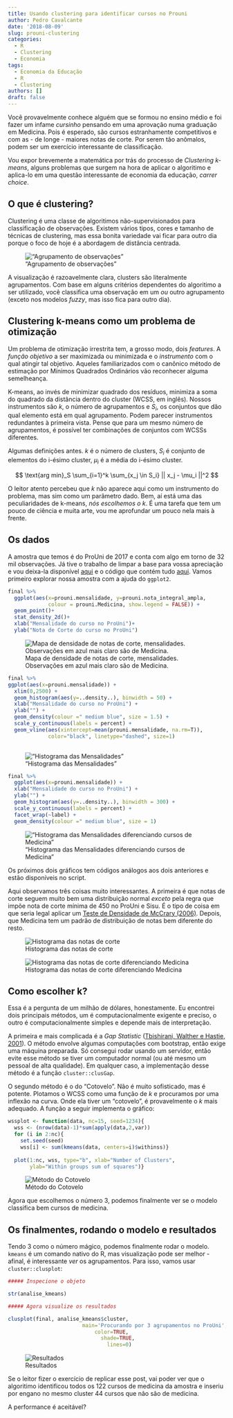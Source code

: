 ```yaml
---
title: Usando clustering para identificar cursos no Prouni
author: Pedro Cavalcante
date: '2018-08-09'
slug: prouni-clustering
categories:
  - R
  - Clustering
  - Economia
tags:
  - Economia da Educação
  - R
  - Clustering
authors: []
draft: false
---
```


Você provavelmente conhece alguém que se formou no ensino médio e foi fazer um infame _cursinho_ pensando em uma aprovação numa graduação em Medicina. Pois é esperado, são cursos estranhamente competitivos e com as - de longe - maiores notas de corte. Por serem tão anômalos, podem ser um exercício interessante de classificação.

Vou expor brevemente a matemática por trás do processo de _Clustering k-means_, alguns problemas que surgem na hora de aplicar o algoritimo e aplica-lo em uma questão interessante de economia da educação, _carrer choice_. 

## O que é clustering?

Clustering é uma classe de algoritimos não-supervisionados para classificação de observações. Existem vários tipos, cores e tamanho de técnicas de clustering, mas essa bonita variedade vai ficar para outro dia porque o foco de hoje é a abordagem de distância centrada.

!["Agrupamento de observações"](https://i.imgur.com/S65Sk9c.jpg)

A visualização é razoavelmente clara, clusters são literalmente agrupamentos. Com base em alguns critérios dependentes do algoritimo a ser utilizado, você classifica uma observação em um _ou_ outro agrupamento (exceto nos modelos _fuzzy_, mas isso fica para outro dia).


## Clustering k-means como um problema de otimização

Um problema de otimização irrestrita tem, a grosso modo, dois _features_. A *função objetivo* a ser maximizada ou minimizada e o *instrumento* com o qual atingir tal objetivo. Aqueles familiarizados com o canônico método de estimação por Mínimos Quadrados Ordinários vão reconhecer alguma semelheança. 

K-means, ao invés de minimizar quadrado dos resíduos, minimiza a soma do quadrado da distância dentro do cluster (WCSS, em inglês). Nossos instrumentos são $k$, o número de agrupamentos e $S_i$, os conjuntos que dão qual elemento está em qual agrupamento. Podem parecer instrumentos redundantes à primeira vista. Pense que para um mesmo número de agrupamentos, é possível ter combinações de conjuntos com WCSSs diferentes.

Algumas definições antes. $k$ é o número de clusters, $S_i$ é conjunto de elementos do i-ésimo cluster, $\mu_i$ é a média do i-ésimo cluster.

$$ \text{arg min}_S \sum_{i=1}^k \sum_{x_j \in S_i} || x_j - \mu_i ||^2 $$

O leitor atento percebeu que $k$ não aparece aqui como um instrumento do problema, mas sim como um parâmetro dado. Bem, aí está uma das peculiaridades de k-means, _nós escolhemos o k_. É uma tarefa que tem um pouco de ciência e muita arte, vou me aprofundar um pouco nela mais à frente.

## Os dados

A amostra que temos é do ProUni de 2017 e conta com algo em torno de 32 mil observações. Já tive o trabalho de limpar a base para vossa apreciação e vou deixa-la disponível [aqui](https://github.com/danmrc/azul/tree/master/content/post/ProUni) e o código que contém tudo [aqui](https://github.com/danmrc/azul/blob/master/content/post/ProUni/prouni_cluster.R). Vamos primeiro explorar nossa amostra com a ajuda do ````ggplot2````.

```r
final %>%
  ggplot(aes(x=prouni.mensalidade, y=prouni.nota_integral_ampla,
             colour = prouni.Medicina, show.legend = FALSE)) +
  geom_point()+
  stat_density_2d()+
  xlab("Mensalidade do curso no ProUni")+
  ylab("Nota de Corte do curso no ProUni")
````

![Mapa de densidade de notas de corte, mensalidades. Observações em azul mais claro são de Medicina.](https://i.imgur.com/i5yfR5V.png)

```r
final %>%
ggplot(aes(x=prouni.mensalidade)) + 
  xlim(0,2500) +
  geom_histogram(aes(y=..density..), binwidth = 50) +
  xlab("Mensalidade do curso no ProUni") + 
  ylab("") +
  geom_density(colour =" medium blue", size = 1.5) +
  scale_y_continuous(labels = percent) +
  geom_vline(aes(xintercept=mean(prouni.mensalidade, na.rm=T)),   
             color="black", linetype="dashed", size=1)
             
 ````

!["Histograma das Mensalidades"](https://i.imgur.com/twn7b7n.png)

```r
final %>%
  ggplot(aes(x=prouni.mensalidade)) + 
  xlab("Mensalidade do curso no ProUni") + 
  ylab("") +
  geom_histogram(aes(y=..density..), binwidth = 300) +
  scale_y_continuous(labels = percent) +
  facet_wrap(~label) +
  geom_density(colour =" medium blue", size = 1)
````

!["Histograma das Mensalidades diferenciando cursos de Medicina"](https://i.imgur.com/14R87DN.png)

Os próximos dois gráficos tem códigos análogos aos dois anteriores e estão disponíveis no script. 

Aqui observamos três coisas muito interessantes. A primeira é que notas de corte seguem muito bem uma distribuição normal _exceto_ pela regra que impõe nota de corte mínima de 450 no ProUni e Sisu. É o tipo de coisa em que seria legal aplicar um [Teste de Densidade de McCrary (2006)](https://eml.berkeley.edu/~jmccrary/mccrary2006_DCdensity.pdf). Depois, que Medicina tem um padrão de distribuição de notas bem diferente do resto.

![Histograma das notas de corte](https://i.imgur.com/sipwjrG.png)

![Histograma das notas de corte diferenciando Medicina](https://i.imgur.com/VjfJH7K.png)

## Como escolher k?

Essa é a pergunta de um milhão de dólares, honestamente. Eu encontrei dois principais métodos, um é computacionalmente exigente e preciso, o outro é computacionalmente simples e depende mais de interpretação. 

A primeira e mais complicada é a _Gap Statistic_ ([Tbishirani, Walther e Hastie, 2001](https://statweb.stanford.edu/~gwalther/gap)). O método envolve algumas computações com bootstrap, então exige uma máquina preparada. Só consegui rodar usando um servidor, então evite esse método se tiver um computador normal (ou até mesmo um pessoal de alta qualidade). Em qualquer caso, a implementação desse método é a função ````cluster::clusGap````. 

O segundo método é o do "Cotovelo". Não é muito sofisticado, mas é potente. Plotamos o WCSS como uma função de $k$ e procuramos por uma inflexão na curva. Onde ela tiver um "cotovelo", é provavelmente o $k$ mais adequado. A função a seguir implementa o gráfico:

```r
wssplot <- function(data, nc=15, seed=1234){
  wss <- (nrow(data)-1)*sum(apply(data,2,var))
  for (i in 2:nc){
    set.seed(seed)
    wss[i] <- sum(kmeans(data, centers=i)$withinss)}
  
  plot(1:nc, wss, type="b", xlab="Number of Clusters",
       ylab="Within groups sum of squares")}
````

![Método do Cotovelo](https://i.imgur.com/nEBZbL3.png)

Agora que escolhemos o número 3, podemos finalmente ver se o modelo classifica bem cursos de medicina.

## Os finalmentes, rodando o modelo e resultados

Tendo 3 como o número mágico, podemos finalmente rodar o modelo. ````kmeans```` é um comando nativo do R, mas visualização pode ser melhor - afinal, é interessante _ver_ os agrupamentos. Para isso, vamos usar ````cluster::clusplot````:

```r
##### Inspecione o objeto

str(analise_kmeans)

##### Agora visualize os resultados

clusplot(final, analise_kmeans$cluster,
                        main='Procurando por 3 agrupamentos no ProUni',
                            color=TRUE,
                              shade=TRUE,
                                lines=0)

````
![Resultados](https://i.imgur.com/DO5ZdtC.png)

Se o leitor fizer o exercício de replicar esse post, vai poder ver que o algoritimo identificou todos os 122 cursos de medicina da amostra e inseriu por engano no mesmo cluster 44 cursos que não são de medicina. 

A performance é aceitável?



